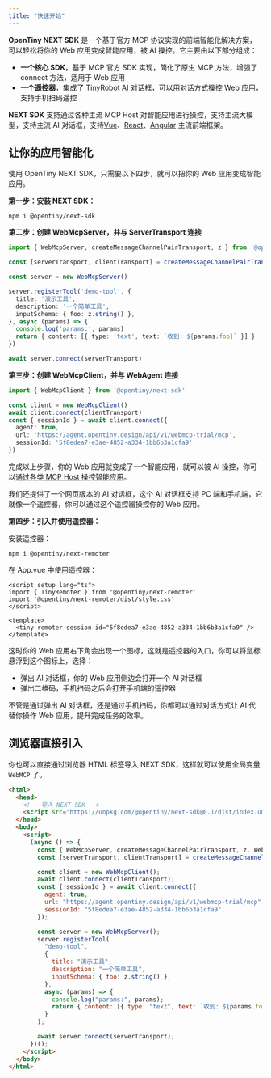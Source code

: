 ```yaml
---
title: "快速开始"
---
```


**OpenTiny NEXT SDK** 是一个基于官方 MCP 协议实现的前端智能化解决方案，可以轻松将你的 Web 应用变成智能应用，被 AI 操控。它主要由以下部分组成：

* **一个核心 SDK**，基于 MCP 官方 SDK 实现，简化了原生 MCP 方法，增强了 connect 方法，适用于 Web 应用
* **一个遥控器**，集成了 TinyRobot AI 对话框，可以用对话方式操控 Web 应用，支持手机扫码遥控

**NEXT SDK** 支持通过各种主流 MCP Host 对智能应用进行操控，支持主流大模型，支持主流 AI 对话框，支持[Vue](https://cn.vuejs.org/)、[React](https://react.dev/)、[Angular](https://www.angular.cn/) 主流前端框架。

## 让你的应用智能化

使用 OpenTiny NEXT SDK，只需要以下四步，就可以把你的 Web 应用变成智能应用。

**第一步：安装 NEXT SDK：**

```shell
npm i @opentiny/next-sdk
```

**第二步：创建 WebMcpServer，并与 ServerTransport 连接**

```typescript
import { WebMcpServer, createMessageChannelPairTransport, z } from '@opentiny/next-sdk'

const [serverTransport, clientTransport] = createMessageChannelPairTransport()

const server = new WebMcpServer()

server.registerTool('demo-tool', {
  title: '演示工具',
  description: '一个简单工具',
  inputSchema: { foo: z.string() },
}, async (params) => {
  console.log('params:', params)
  return { content: [{ type: 'text', text: `收到: ${params.foo}` }] }
})

await server.connect(serverTransport)
```

**第三步：创建 WebMcpClient，并与 WebAgent 连接**

```typescript
import { WebMcpClient } from '@opentiny/next-sdk'

const client = new WebMcpClient()
await client.connect(clientTransport)
const { sessionId } = await client.connect({
  agent: true,
  url: 'https://agent.opentiny.design/api/v1/webmcp-trial/mcp',
  sessionId: '5f8edea7-e3ae-4852-a334-1bb6b3a1cfa9'
})
```

完成以上步骤，你的 Web 应用就变成了一个智能应用，就可以被 AI 操控，你可以[通过各类 MCP Host 操控智能应用](guide/mcp-host)。

我们还提供了一个网页版本的 AI 对话框，这个 AI 对话框支持 PC 端和手机端，它就像一个遥控器，你可以通过这个遥控器操控你的 Web 应用。

**第四步：引入并使用遥控器：**

安装遥控器：

```shell
npm i @opentiny/next-remoter
```

在 App.vue 中使用遥控器：

```vue
<script setup lang="ts">
import { TinyRemoter } from '@opentiny/next-remoter'
import '@opentiny/next-remoter/dist/style.css'
</script>

<template>
  <tiny-remoter session-id="5f8edea7-e3ae-4852-a334-1bb6b3a1cfa9" />
</template>
```

这时你的 Web 应用右下角会出现一个图标，这就是遥控器的入口，你可以将鼠标悬浮到这个图标上，选择：

- 弹出 AI 对话框，你的 Web 应用侧边会打开一个 AI 对话框
- 弹出二维码，手机扫码之后会打开手机端的遥控器

不管是通过弹出 AI 对话框，还是通过手机扫码，你都可以通过对话方式让 AI 代替你操作 Web 应用，提升完成任务的效率。

## 浏览器直接引入

你也可以直接通过浏览器 HTML 标签导入 NEXT SDK，这样就可以使用全局变量 `WebMCP` 了。

```html
<html>
  <head>
    <!-- 导入 NEXT SDK -->
    <script src="https://unpkg.com/@opentiny/next-sdk@0.1/dist/index.umd.js"></script>
  </head>
  <body>
    <script>
      (async () => {
        const { WebMcpServer, createMessageChannelPairTransport, z, WebMcpClient } = WebMCP;
        const [serverTransport, clientTransport] = createMessageChannelPairTransport();

        const client = new WebMcpClient();
        await client.connect(clientTransport);
        const { sessionId } = await client.connect({
          agent: true,
          url: "https://agent.opentiny.design/api/v1/webmcp-trial/mcp",
          sessionId: "5f8edea7-e3ae-4852-a334-1bb6b3a1cfa9",
        });

        const server = new WebMcpServer();
        server.registerTool(
          "demo-tool",
          {
            title: "演示工具",
            description: "一个简单工具",
            inputSchema: { foo: z.string() },
          },
          async (params) => {
            console.log("params:", params);
            return { content: [{ type: "text", text: `收到: ${params.foo}` }] };
          }
        );

        await server.connect(serverTransport);
      })();
    </script>
  </body>
</html>
```
